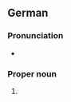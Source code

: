 {{also|sissi}}

==German==

===Pronunciation===
* {{IPA|de|/ˈzɪsi/}}

===Proper noun===
{{head|de|proper noun}}

# {{given name|de|female|dim=Elisabeth}}